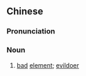 {{also|坏分子}}
==Chinese==
{{zh-forms|s=坏分子|type=12}}

===Pronunciation===
{{zh-pron
|m=huàifènzǐ
|cat=n
}}

===Noun===
{{zh-noun}}

# [[bad]] [[element]]; [[evildoer]]